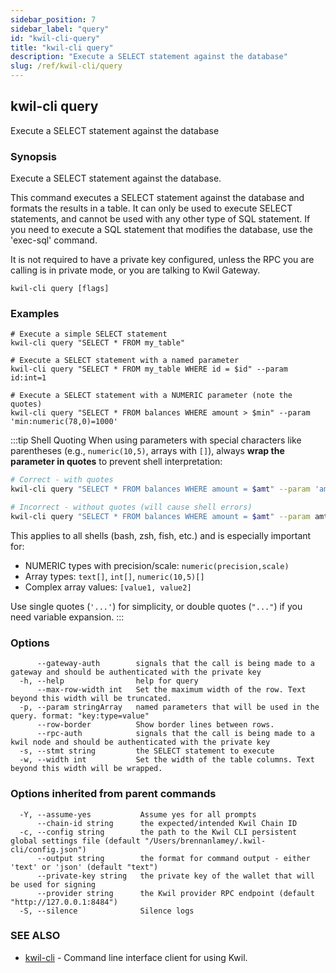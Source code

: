 ```yaml
---
sidebar_position: 7
sidebar_label: "query"
id: "kwil-cli-query"
title: "kwil-cli query"
description: "Execute a SELECT statement against the database"
slug: /ref/kwil-cli/query
---
```


## kwil-cli query

Execute a SELECT statement against the database

### Synopsis

Execute a SELECT statement against the database.

This command executes a SELECT statement against the database and formats the results in a table.
It can only be used to execute SELECT statements, and cannot be used with any other type of SQL statement.
If you need to execute a SQL statement that modifies the database, use the 'exec-sql' command.

It is not required to have a private key configured, unless the RPC you are calling is in private mode, or
you are talking to Kwil Gateway.

```
kwil-cli query [flags]
```

### Examples

```
# Execute a simple SELECT statement
kwil-cli query "SELECT * FROM my_table"

# Execute a SELECT statement with a named parameter
kwil-cli query "SELECT * FROM my_table WHERE id = $id" --param id:int=1

# Execute a SELECT statement with a NUMERIC parameter (note the quotes)
kwil-cli query "SELECT * FROM balances WHERE amount > $min" --param 'min:numeric(78,0)=1000'
```

:::tip Shell Quoting
When using parameters with special characters like parentheses (e.g., `numeric(10,5)`, arrays with `[]`),
always **wrap the parameter in quotes** to prevent shell interpretation:

```bash
# Correct - with quotes
kwil-cli query "SELECT * FROM balances WHERE amount = $amt" --param 'amt:numeric(78,0)=1000'

# Incorrect - without quotes (will cause shell errors)
kwil-cli query "SELECT * FROM balances WHERE amount = $amt" --param amt:numeric(78,0)=1000
```

This applies to all shells (bash, zsh, fish, etc.) and is especially important for:
- NUMERIC types with precision/scale: `numeric(precision,scale)`
- Array types: `text[]`, `int[]`, `numeric(10,5)[]`
- Complex array values: `[value1, value2]`

Use single quotes (`'...'`) for simplicity, or double quotes (`"..."`) if you need variable expansion.
:::

### Options

```
      --gateway-auth        signals that the call is being made to a gateway and should be authenticated with the private key
  -h, --help                help for query
      --max-row-width int   Set the maximum width of the row. Text beyond this width will be truncated.
  -p, --param stringArray   named parameters that will be used in the query. format: "key:type=value"
      --row-border          Show border lines between rows.
      --rpc-auth            signals that the call is being made to a kwil node and should be authenticated with the private key
  -s, --stmt string         the SELECT statement to execute
  -w, --width int           Set the width of the table columns. Text beyond this width will be wrapped.
```

### Options inherited from parent commands

```
  -Y, --assume-yes           Assume yes for all prompts
      --chain-id string      the expected/intended Kwil Chain ID
  -c, --config string        the path to the Kwil CLI persistent global settings file (default "/Users/brennanlamey/.kwil-cli/config.json")
      --output string        the format for command output - either 'text' or 'json' (default "text")
      --private-key string   the private key of the wallet that will be used for signing
      --provider string      the Kwil provider RPC endpoint (default "http://127.0.0.1:8484")
  -S, --silence              Silence logs
```

### SEE ALSO

* [kwil-cli](/docs/ref/kwil-cli)	 - Command line interface client for using Kwil.

